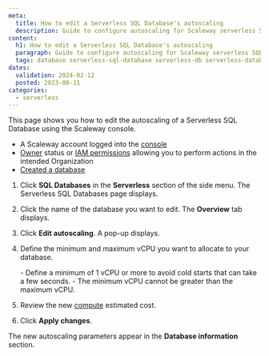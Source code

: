 ```yaml
---
meta:
  title: How to edit a Serverless SQL Database's autoscaling
  description: Guide to configure autoscaling for Scaleway serverless SQL databases.
content:
  h1: How to edit a Serverless SQL Database's autoscaling
  paragraph: Guide to configure autoscaling for Scaleway serverless SQL databases.
  tags: database serverless-sql-database serverless-db serverless-database postgresql 
dates:
  validation: 2024-02-12
  posted: 2023-08-11
categories:
  - serverless
---
```


This page shows you how to edit the autoscaling of a Serverless SQL Database using the Scaleway console.

<Macro id="requirements" />

- A Scaleway account logged into the [console](https://console.scaleway.com/)
- [Owner](/identity-and-access-management/iam/concepts/#owner/) status or [IAM permissions](/identity-and-access-management/iam/concepts/#permission/) allowing you to perform actions in the intended Organization
- [Created a database](/serverless/sql-databases/how-to/create-a-database/)

1. Click **SQL Databases** in the **Serverless** section of the side menu. The Serverless SQL Databases page displays.

2. Click the name of the database you want to edit. The **Overview** tab displays.

3. Click **Edit autoscaling**. A pop-up displays.

4. Define the minimum and maximum vCPU you want to allocate to your database.

    <Message type="note">
        - Define a minimum of 1 vCPU or more to avoid cold starts that can take a few seconds.
        - The minimum vCPU cannot be greater than the maximum vCPU.
    </Message>

5. Review the new [compute](/faq/serverless-sql-databases/#how-am-i-billed-for-serverless-sql-databases/) estimated cost.

6. Click **Apply changes**.

The new autoscaling parameters appear in the **Database information** section.


